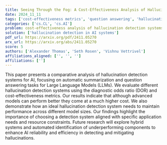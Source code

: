 ```yaml
---
title: Seeing Through the Fog: A Cost-Effectiveness Analysis of Hallucination Detection Systems
date: 2024_11_11
tags: ['cost-effectiveness metrics', 'question answering', 'hallucination detection systems', 'Large Language Models', 'automatic summarization', 'automated identification', 'diagnostic odds ratio', 'hybrid systems', 'AI reliability']
categories: ['cs.CL', 'cs.AI']
problem: cost-effectiveness analysis of hallucination detection systems
solution: ['hallucination detection in AI systems']
pdf_url: https://arxiv.org/pdf/2411.05270
arx_url: https://arxiv.org/abs/2411.05270
score: 5
authors: ['Alexander Thomas', 'Seth Rosen', 'Vishnu Vettrivel']
affiliations_aligned: ['', '', '']
affiliations: ['']
---
```



This paper presents a comparative analysis of hallucination detection systems for AI, focusing on automatic summarization and question answering tasks for Large Language Models (LLMs). We evaluate different hallucination detection systems using the diagnostic odds ratio (DOR) and cost-effectiveness metrics. Our results indicate that although advanced models can perform better they come at a much higher cost. We also demonstrate how an ideal hallucination detection system needs to maintain performance across different model sizes. Our findings highlight the importance of choosing a detection system aligned with specific application needs and resource constraints. Future research will explore hybrid systems and automated identification of underperforming components to enhance AI reliability and efficiency in detecting and mitigating hallucinations.